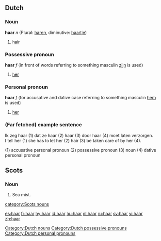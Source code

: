 ==Dutch==

===Noun===
'''haar''' ''n'' (Plural: [[haren]], diminutive: [[haartje]])

# [[hair]]

[[Category:Dutch nouns]]

===Possessive pronoun===
'''haar''' ''f'' (in front of words referring to something masculin [[zijn]] is used)

# [[her]]

[[Category:Dutch possessive pronouns]]

===Personal pronoun===
'''haar''' ''f'' (for accusative and dative case referring to something masculin [[hem]] is used)

# [[her]]

[[Category:Dutch personal pronouns]]

===(Far fetched) example sentence===

Ik zeg haar (1) dat ze haar (2) haar (3) door haar (4) moet laten verzorgen.<br />
I tell her (1) she has to let her (2) hair (3) be taken care of by her (4).

(1) accusative personal pronoun
(2) possessive pronoun
(3) noun
(4) dative personal pronoun

==Scots==

===Noun===

# Sea mist.

[[category:Scots nouns]]

[[es:haar]]
[[fr:haar]]
[[hy:haar]]
[[id:haar]]
[[hu:haar]]
[[nl:haar]]
[[ru:haar]]
[[sv:haar]]
[[vi:haar]]
[[zh:haar]]